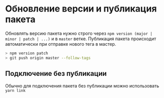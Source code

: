 
<Meta title="Документация/Обновление версии и публикация пакета" />

# Обновление версии и публикация пакета

Обновлять версию пакета нужно строго через `npm version (major | minor | patch | ...)` и в `master` ветке. Публикация пакета происходит автоматически при отправке нового тега в мастер.

```sh
> npm version patch
> git push origin master --follow-tags
```

## Подключение без публикации
Обычно для подключения пакета без публикации можно использовать `yarn link`
